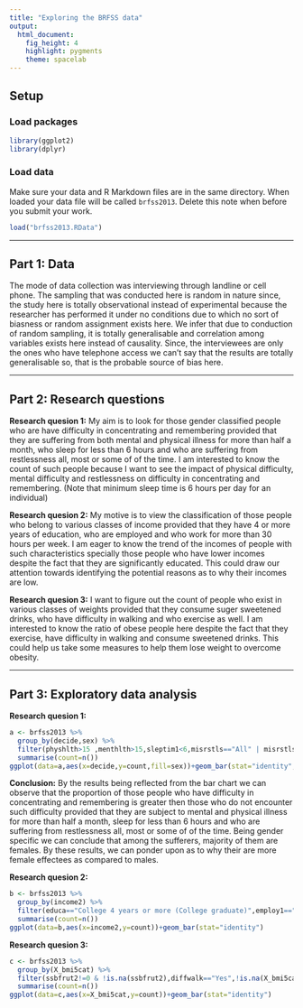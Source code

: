 ```yaml
---
title: "Exploring the BRFSS data"
output: 
  html_document: 
    fig_height: 4
    highlight: pygments
    theme: spacelab
---
```


## Setup

### Load packages

```r
library(ggplot2)
library(dplyr)
```

### Load data

Make sure your data and R Markdown files are in the same directory. When loaded
your data file will be called `brfss2013`. Delete this note when before you submit 
your work. 

```r
load("brfss2013.RData")
```



* * *

## Part 1: Data
The mode of data collection was interviewing through landline or cell phone. The sampling that was conducted here is random in nature since, the study here is totally observational instead of experimental because the researcher has performed it under no conditions due to which no sort of biasness or random assignment exists here. We infer that due to conduction of random sampling, it is totally generalisable and correlation among variables exists here instead of causality. Since, the interviewees are only the ones who have telephone access we can't say that the results are totally generalisable so, that is the probable source of bias here.

* * *

## Part 2: Research questions

**Research quesion 1:**
My aim is to look for those gender classified people who are have difficulty in concentrating and remembering provided that they are suffering from both mental and physical illness for more than half a month, who sleep for less than 6 hours and who are suffering from restlessness all, most or some of of the time. I am interested to know the count of such people because I want to see the impact of physical difficulty, mental difficulty and restlessness on difficulty in concentrating and remembering. 
(Note that minimum sleep time is 6 hours per day for an individual)

**Research quesion 2:**
My motive is to view the classification of those people who belong to various classes of income provided that they have 4 or more years of education, who are employed and who work for more than 30 hours per week. I am eager to know the trend of the incomes of people with such characteristics specially those people who have lower incomes despite the fact that they are significantly educated. This could draw our attention towards identifying the potential reasons as to why their incomes are low.

**Research quesion 3:**
I want to figure out the count of people who exist in various classes of weights provided that they consume suger sweetened drinks, who have difficulty in walking and who exercise as well. I am interested to know the ratio of obese people here despite the fact that they exercise, have difficulty in walking and consume sweetened drinks. This could help us take some measures to help them lose weight to overcome obesity.

* * *

## Part 3: Exploratory data analysis



**Research quesion 1:**

```r
a <- brfss2013 %>%
  group_by(decide,sex) %>%
  filter(physhlth>15 ,menthlth>15,sleptim1<6,misrstls=="All" | misrstls=="Most" | misrstls=="Some", !is.na(decide)) %>%
  summarise(count=n())
ggplot(data=a,aes(x=decide,y=count,fill=sex))+geom_bar(stat="identity",position=position_dodge())
```

**Conclusion:**
By the results being reflected from the bar chart we can observe that the proportion of those people who have difficulty in concentrating and remembering is greater then those who do not encounter such difficulty provided that they are subject to mental and physical illness for more than half a month, sleep for less than 6 hours and who are suffering from restlessness all, most or some of of the time. Being gender specific we can conclude that among the sufferers, majority of them are females. By these results, we can ponder upon as to why their are more female effectees as compared to males.

**Research quesion 2:**


```r
b <- brfss2013 %>%
  group_by(income2) %>%
  filter(educa=="College 4 years or more (College graduate)",employ1=="Employed for wages" | employ1=="Self-employed",!is.na(income2),scntwrk1>30) %>%
  summarise(count=n())
ggplot(data=b,aes(x=income2,y=count))+geom_bar(stat="identity")
```


**Research quesion 3:**

```r
c <- brfss2013 %>%
  group_by(X_bmi5cat) %>%
  filter(ssbfrut2!=0 & !is.na(ssbfrut2),diffwalk=="Yes",!is.na(X_bmi5cat),exerany2=="Yes") %>%
  summarise(count=n())
ggplot(data=c,aes(x=X_bmi5cat,y=count))+geom_bar(stat="identity")
```


